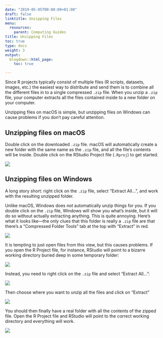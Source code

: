 ```yaml
---
date: "2019-05-05T00:00:00+01:00"
draft: false
linktitle: Unzipping Files
menu:
  resources:
    parent: Computing Guides
title: Unzipping Files
toc: true
type: docs
weight: 3
output:
  blogdown::html_page:
    toc: true

---
```


Since R projects typically consist of multiple files (R scripts, datasets, images, etc.) the easiest way to distribute and send them is to combine all the different files in to a single compressed `.zip` file. When you unzip a `.zip` file, your computer extracts all the files contained inside to a new folder on your computer.

Unzipping files on macOS is simple, but unzipping files on Windows can cause problems if you don't pay careful attention. 

## Unzipping files on macOS

Double click on the downloaded `.zip` file. macOS will automatically create a new folder with the same name as the `.zip` file, and all the file's contents will be inside. Double click on the RStudio Project file (`.Rproj`) to get started.

![](../../images/unzip-mac.png)

## Unzipping files on Windows

A long story short: right click on the `.zip` file, select "Extract All…", and work with the resulting unzipped folder.

Unlike macOS, Windows does *not* automatically unzip things for you. If you double click on the `.zip` file, Windows will show you what's inside, but it will do so without actually extracting anything. This is quite annoying. Here's what it looks like—the only clues that this folder is really a `.zip` file are that there's a "Compressed Folder Tools" tab at the top with "Extract" in red. 

![](../../images/inside-zip-windows.png)

It is tempting to just open files from this view, but this causes problems. If you open the R Project file, for instance, RStudio will point to a bizarre working directory buried deep in some temporary folder:

![](../../images/temp-wd-windows.png)

Instead, you need to right click on the `.zip` file and select "Extract All…":

![](../../images/extract-windows-1.png)

Then choose where you want to unzip all the files and click on "Extract"

![](../../images/extract-windows-2.png)

You should then finally have a real folder with all the contents of the zipped file. Open the R Project file and RStudio will point to the correct working directory and everything will work.

![](../../images/extract-windows-3.png)